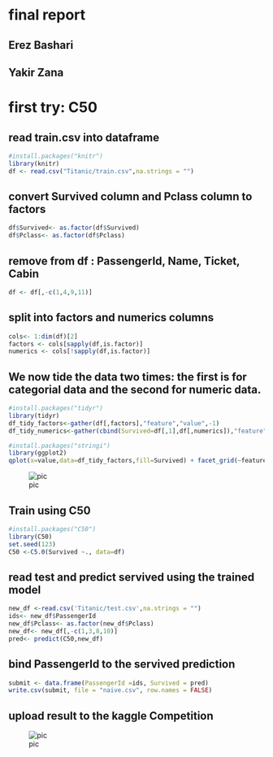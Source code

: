 # final report
## Erez Bashari 
## Yakir Zana

# first try: C50

## read train.csv into dataframe
```{r}
#install.packages("knitr")
library(knitr)
df <- read.csv("Titanic/train.csv",na.strings = "")
```

## convert Survived column and Pclass column to factors
```{r}
df$Survived<- as.factor(df$Survived)
df$Pclass<- as.factor(df$Pclass)
```

## remove from df : PassengerId, Name, Ticket, Cabin
```{r}
df <- df[,-c(1,4,9,11)]
```

## split into factors and numerics columns
```{r}
cols<- 1:dim(df)[2]
factors <- cols[sapply(df,is.factor)]
numerics <- cols[!sapply(df,is.factor)]
```

## We now tide the data two times: the first is for categorial data and the second for numeric data.
```{r}
#install.packages("tidyr")
library(tidyr)
df_tidy_factors<-gather(df[,factors],"feature","value",-1)
df_tidy_numerics<-gather(cbind(Survived=df[,1],df[,numerics]),"feature","value",-1)
```

```{r}
#install.packages("stringi")
library(ggplot2)
qplot(x=value,data=df_tidy_factors,fill=Survived) + facet_grid(~feature,scales="free")
```
![pic](/picture/naiveGraph.JPG)

## Train using C50
```{r}
#install.packages("C50")
library(C50)
set.seed(123)
C50 <-C5.0(Survived ~., data=df)
```

## read test and predict servived using the trained model
```{r}
new_df <-read.csv('Titanic/test.csv',na.strings = "")
ids<- new_df$PassengerId
new_df$Pclass<- as.factor(new_df$Pclass)
new_df<- new_df[,-c(1,3,8,10)]
pred<- predict(C50,new_df)
```

## bind PassengerId to the servived prediction
```{r}
submit <- data.frame(PassengerId =ids, Survived = pred)
write.csv(submit, file = "naive.csv", row.names = FALSE)
```
## upload result to the kaggle Competition 
![pic](/picture/naive.PNG)
